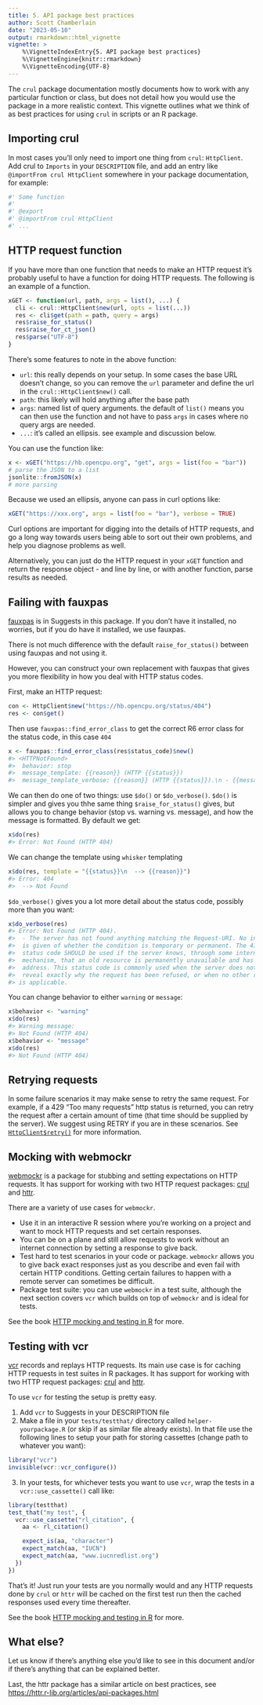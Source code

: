 ```yaml
---
title: 5. API package best practices
author: Scott Chamberlain
date: "2023-05-10"
output: rmarkdown::html_vignette
vignette: >
    %\VignetteIndexEntry{5. API package best practices}
    %\VignetteEngine{knitr::rmarkdown}
    %\VignetteEncoding{UTF-8}
---
```



The `crul` package documentation mostly documents how to work
with any particular function or class, but does not detail 
how you would use the package in a more realistic context. This
vignette outlines what we think of as best practices for using
`crul` in scripts or an R package.

## Importing crul

In most cases you'll only need to import one thing from `crul`: 
`HttpClient`. Add crul to `Imports` in your `DESCRIPTION` file,
and add an entry like `@importFrom crul HttpClient` somewhere in 
your package documentation, for example:

```r
#' Some function
#' 
#' @export
#' @importFrom crul HttpClient
#' ...
```

## HTTP request function

If you have more than one function that needs to make an HTTP request
it's probably useful to have a function for doing HTTP requests. The
following is an example of a function.


```r
xGET <- function(url, path, args = list(), ...) {
  cli <- crul::HttpClient$new(url, opts = list(...))
  res <- cli$get(path = path, query = args)
  res$raise_for_status()
  res$raise_for_ct_json()
  res$parse("UTF-8")
}
```

There's some features to note in the above function:

* `url`: this really depends on your setup. In some cases the base URL 
doesn't change, so you can remove the `url` parameter and define the 
url in the `crul::HttpClient$new()` call. 
* `path`: this likely will hold anything after the base path
* `args`: named list of query arguments. the default of `list()` 
means you can then use the function and not have to pass `args` 
in cases where no query args are needed.
* `...`: it's called an ellipsis. see example and discussion below.

You can use the function like:


```r
x <- xGET("https://hb.opencpu.org", "get", args = list(foo = "bar"))
# parse the JSON to a list
jsonlite::fromJSON(x)
# more parsing
```

Because we used an ellipsis, anyone can pass in curl options like:


```r
xGET("https://xxx.org", args = list(foo = "bar"), verbose = TRUE)
```

Curl options are important for digging into the details of HTTP 
requests, and go a long way towards users being able to sort out 
their own problems, and help you diagnose problems as well.

Alternatively, you can just do the HTTP request in your `xGET` function
and return the response object - and line by line, or with 
another function, parse results as needed.

## Failing with fauxpas

[fauxpas][] is in Suggests in this package. If you don't have it
installed, no worries, but if you do have it installed, we use
fauxpas.

There is not much difference with the default `raise_for_status()`
between using fauxpas and not using it. 

However, you can construct your own replacement with fauxpas that 
gives you more flexibility in how you deal with HTTP status codes.

First, make an HTTP request:


```r
con <- HttpClient$new("https://hb.opencpu.org/status/404")
res <- con$get()
```

Then use `fauxpas::find_error_class` to get the correct R6 error 
class for the status code, in this case `404`


```r
x <- fauxpas::find_error_class(res$status_code)$new()
#> <HTTPNotFound>
#>  behavior: stop
#>  message_template: {{reason}} (HTTP {{status}})
#>  message_template_verbose: {{reason}} (HTTP {{status}}).\n - {{message}}
```

We can then do one of two things: use `$do()` or `$do_verbose()`. `$do()` 
is simpler and gives you thhe same thing `$raise_for_status()` gives, but
allows you to change behavior (stop vs. warning vs. message), and how the 
message is formatted. By default we get:


```r
x$do(res)
#> Error: Not Found (HTTP 404)
```

We can change the template using `whisker` templating


```r
x$do(res, template = "{{status}}\n  --> {{reason}}")
#> Error: 404
#>  --> Not Found
```

`$do_verbose()` gives you a lot more detail about the status code, possibly more
than you want:


```r
x$do_verbose(res)
#> Error: Not Found (HTTP 404).
#>  - The server has not found anything matching the Request-URI. No indication
#>  is given of whether the condition is temporary or permanent. The 410 (Gone)
#>  status code SHOULD be used if the server knows, through some internally configurable
#>  mechanism, that an old resource is permanently unavailable and has no forwarding
#>  address. This status code is commonly used when the server does not wish to
#>  reveal exactly why the request has been refused, or when no other response
#> is applicable.
```

You can change behavior to either `warning` or `message`:


```r
x$behavior <- "warning"
x$do(res)
#> Warning message:
#> Not Found (HTTP 404)
x$behavior <- "message"
x$do(res)
#> Not Found (HTTP 404)
```

## Retrying requests

In some failure scenarios it may make sense to retry the same request. 
For example, if a 429 "Too many requests" http status is returned, you
can retry the request after a certain amount of time (that time should
be supplied by the server). We suggest using RETRY if you are in these
scenarios. See [`HttpClient$retry()`](https://docs.ropensci.org/crul/reference/HttpClient.html#method-retry)
for more information.


## Mocking with webmockr

[webmockr][] is a package for stubbing and setting expectations on 
HTTP requests. It has support for working with two HTTP request 
packages: [crul][] and [httr][]. 

There are a variety of use cases for `webmockr`. 

* Use it in an interactive R session where you're working 
on a project and want to mock HTTP requests and set certain responses. 
* You can be on a plane and still allow requests to work without an 
internet connection by setting a response to give back. 
* Test hard to test scenarios in your code or package. `webmockr` 
allows you to give back exact responses just as you describe and 
even fail with certain HTTP conditions. Getting certain failures 
to happen with a remote server can sometimes be difficult. 
* Package test suite: you can use `webmockr` in a test suite, 
although the next section covers `vcr` which builds on top of 
`webmockr` and is ideal for tests.

See the book [HTTP mocking and testing in R][book] for more.


## Testing with vcr

[vcr][] records and replays HTTP requests. Its main use case is for 
caching HTTP requests in test suites in R packages. It has support 
for working with two HTTP request packages: [crul][] and [httr][]. 

To use `vcr` for testing the setup is pretty easy. 

1. Add `vcr` to Suggests in your DESCRIPTION file
2. Make a file in your `tests/testthat/` directory called 
`helper-yourpackage.R` (or skip if as similar file already exists). 
In that file use the following lines to setup your path for storing 
cassettes (change path to whatever you want):

```r
library("vcr")
invisible(vcr::vcr_configure())
```

3. In your tests, for whichever tests you want to use `vcr`, wrap 
the tests in a `vcr::use_cassette()` call like:

```r
library(testthat)
test_that("my test", {
  vcr::use_cassette("rl_citation", {
    aa <- rl_citation()

    expect_is(aa, "character")
    expect_match(aa, "IUCN")
    expect_match(aa, "www.iucnredlist.org")
  })
})
```

That's it! Just run your tests are you normally would and any HTTP 
requests done by `crul` or `httr` will be cached on the first test run
then the cached responses used every time thereafter. 

See the book [HTTP mocking and testing in R][book] for more.

## What else?

Let us know if there's anything else you'd like to see in this 
document and/or if there's anything that can be explained better.

Last, the httr package has a similar article on best practices, see 
<https://httr.r-lib.org/articles/api-packages.html>


[crul]: https://github.com/ropensci/crul
[webmockr]: https://github.com/ropensci/webmockr
[vcr]: https://github.com/ropensci/vcr
[httr]: https://github.com/r-lib/httr
[fauxpas]: https://github.com/sckott/fauxpas
[book]: https://books.ropensci.org/http-testing/
